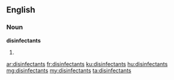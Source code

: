 ==English==

===Noun===
'''disinfectants'''

# {{plural of|disinfectant}}

[[ar:disinfectants]]
[[fr:disinfectants]]
[[ku:disinfectants]]
[[hu:disinfectants]]
[[mg:disinfectants]]
[[my:disinfectants]]
[[ta:disinfectants]]